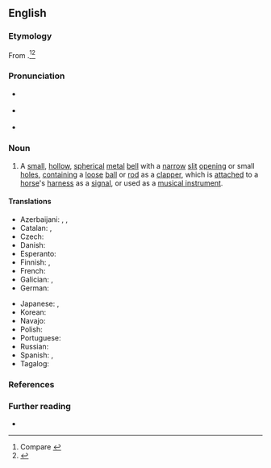 ==English==
{{was wotd|2022|December|25}}

===Etymology===
{{multiple images
|direction = vertical
|image1 = Бубенец средневековый.Рязанское княжество.jpg
|caption1 = A [[medieval]] jingle bell from the [[w:Principality of Ryazan|Grand Duchy of Ryazan]], now in [[Russia]].
|image2 = SleighBells.jpg
|caption2 = Jingle bells [[mount#Verb|mounted]] on to a [[handle#Noun|handle]] for [[use#Noun|use]] as a [[percussion instrument]].
}}

From {{compound|en|jingle|t1=sound of metal, etc., clattering against itself|pos1=attributively|bell|notext=1|type=endocentric}}.<ref>Compare {{R:OED Online|subentry=jingle-bell|subpos=n|subid=40391913|entry=jingle|pos=n|id=101333|date=June 2022}}</ref><ref>{{R:Dictionary.com|pos=n|source=Random House}}</ref>

===Pronunciation===
* {{a|RP}} {{IPA|en|/ˈd͡ʒɪŋɡl̩ bɛl/}}
* {{a|GA}} {{IPA|en|/ˈd͡ʒɪŋɡ(ə)l ˌbɛl/}}
* {{hyphenation|en|jing|le bell}}

===Noun===
{{en-noun}}

# A [[small#Adjective|small]], [[hollow#Adjective|hollow]], [[spherical]] [[metal#Adjective|metal]] [[bell#Noun|bell]] with a [[narrow#Adjective|narrow]] [[slit#Noun|slit]] [[opening#Noun|opening]] or small [[hole#Noun|holes]], [[contain]]ing a [[loose#Adjective|loose]] [[ball#Noun|ball]] or [[rod#Noun|rod]] as a [[clapper]], which is [[attach]]ed to a [[horse#Noun|horse]]'s [[harness#Noun|harness]] as a [[signal#Noun|signal]], or {{lb|en|percussion instrument}} used as a [[musical instrument]].
#: {{synonyms|en|cascabel|sleigh bell}}

====Translations====
{{trans-top|small, hollow, spherical metal bell with a narrow slit opening or small holes, containing a loose ball or rod as a clapper}}
* Azerbaijani: {{t|az|qumrov}}, {{t+|az|zəng}}, {{t+|az|zınqırov}}
* Catalan: {{t+|ca|cascavell|m}}, {{t+|ca|picarol|m}}
* Czech: {{t+|cs|rolnička|f}}
* Danish: {{t+|da|bjælde|c}}
* Esperanto: {{t|eo|tintilo}}
* Finnish: {{t+|fi|kulkunen}}, {{t+|fi|tiuku}}
* French: {{t+|fr|grelot|m}}
* Galician: {{t+|gl|axóuxere|m}}, {{t+|gl|cascabel|m}}
* German: {{t+|de|Schelle|f}}
{{trans-mid}}
* Japanese: {{t|ja|スレイベル|tr=surei beru}}, {{t+|ja|鈴|tr=suzu}}
* Korean: {{t+|ko|방울}}
* Navajo: {{t|nv|yooʼ diitsʼaʼí}}
* Polish: {{t|pl|bubieniec|m}}
* Portuguese: {{t+|pt|guizo|m}}
* Russian: {{t+|ru|бубенец|m}}
* Spanish: {{t+|es|cascabel|m}}, {{t+|es|cascabillo|m}}
* Tagalog: {{t|tl|baimbi}}
{{trans-bottom}}

===References===
<references/>

===Further reading===
* {{pedia}}